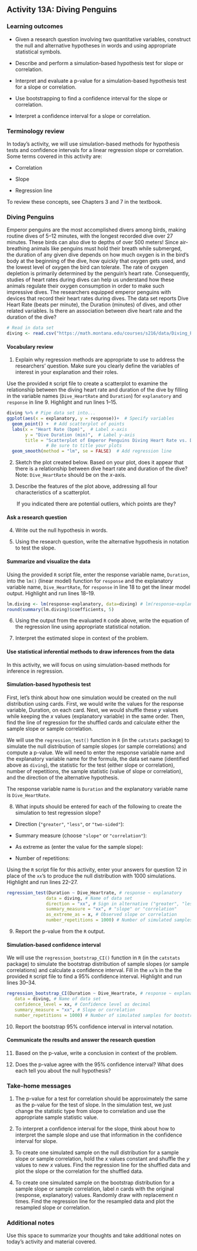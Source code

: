 ## Activity 13A:  Diving Penguins

\setstretch{1}

### Learning outcomes

* Given a research question involving two quantitative variables, construct the null and alternative hypotheses
  in words and using appropriate statistical symbols.
  
* Describe and perform a simulation-based hypothesis test for slope or correlation.

* Interpret and evaluate a p-value for a simulation-based hypothesis test for a slope or correlation.

* Use bootstrapping to find a confidence interval for the slope or correlation.

* Interpret a confidence interval for a slope or correlation.

### Terminology review
In today's activity, we will use simulation-based methods for hypothesis tests and confidence intervals for a linear regression slope or correlation. Some terms covered in this activity are:

* Correlation

* Slope 

* Regression line

To review these concepts, see Chapters 3 and 7 in the textbook.


### Diving Penguins

Emperor penguins are the most accomplished divers among birds, making routine dives of 5–12 minutes, with the longest recorded dive over 27 minutes. These birds can also dive to depths of over 500 meters! Since air-breathing animals like penguins must hold their breath while submerged, the duration of any given dive depends on how much oxygen is in the bird’s body at the beginning of the dive, how quickly that oxygen gets used, and the lowest level of oxygen the bird can tolerate. The rate of oxygen depletion is primarily determined by the penguin’s heart rate. Consequently, studies of heart rates during dives can help us understand how these animals regulate their oxygen consumption in order to make such impressive dives. The researchers equipped emperor penguins with devices that record their heart rates during dives. The data set reports Dive Heart Rate (beats per minute), the Duration (minutes) of dives, and other related variables.  Is there an association between dive heart rate and the duration of the dive?

```r
# Read in data set
diving <- read.csv("https://math.montana.edu/courses/s216/data/Diving_Penguins.csv")
```

#### Vocabulary review {-}

1. Explain why regression methods are appropriate to use to address the researchers' question. Make sure you clearly define the variables of interest in your explanation and their roles.

\vspace{.5in}


Use the provided `R` script file to create a scatterplot to examine the relationship between the diving heart rate and duration of the dive by filling in the variable names (`Dive_HeartRate` and `Duration`) for `explanatory` and `response` in line 9.  Highlight and run lines 1--15. 
 
```r
diving %>% # Pipe data set into...
ggplot(aes(x = explanatory, y = response))+  # Specify variables
  geom_point() +  # Add scatterplot of points
  labs(x = "Heart Rate (bpm)",  # Label x-axis
       y = "Dive Duration (min)",  # Label y-axis
       title = "Scatterplot of Emperor Penguins Diving Heart Rate vs. Dive Duration") + 
               # Be sure to title your plots
  geom_smooth(method = "lm", se = FALSE)  # Add regression line

```

2. Sketch the plot created below. Based on your plot, does it appear that there is a relationship between dive heart rate and duration of the dive? Note: `Dive_HeartRate` should be on the $x$-axis.

\vspace{2in}

3. Describe the features of the plot above, addressing all four characteristics of a scatterplot.  

\vspace{1in}

|        If you indicated there are potential outliers, which points are they?

\vspace{0.5in}

#### Ask a research question {-}

4. Write out the null hypothesis in words.

\vspace{1in}

5. Using the research question, write the alternative hypothesis in notation to test the slope.

\vspace{0.5in}

#### Summarize and visualize the data {-}

Using the provided `R` script file, enter the response variable name, `Duration`, into the `lm()` (linear model) function for `response` and the explanatory variable name, `Dive_HeartRate`, for `response` in line 18 to get the linear model output.  Highlight and run lines 18--19.

```r
lm.diving <- lm(response~explanatory, data=diving) # lm(response~explanatory)
round(summary(lm.diving)$coefficients, 5)
```

6.  Using the output from the evaluated `R` code above, write the equation of the regression line using appropriate statistical notation.
\vspace{1in}

7.  Interpret the estimated slope in context of the problem.
\vspace{1in}

#### Use statistical inferential methods to draw inferences from the data {-}

In this activity, we will focus on using simulation-based methods for inference in regression.  

#### Simulation-based hypothesis test {-}

First, let's think about how one simulation would be created on the null distribution using cards.  First, we would write the values for the response variable, Duration, on each card.  Next, we would shuffle these $y$ values while keeping the $x$ values (explanatory variable) in the same order.  Then, find the line of regression for the shuffled cards and calculate either the sample slope or sample correlation.  

We will use the `regression_test()` function in `R` (in the `catstats` package) to simulate the null distribution of sample slopes (or sample correlations) and compute a p-value.  We will need to enter the response variable name and the explanatory variable name for the formula, the data set name (identified above as `diving`), the statistic for the test (either slope or correlation), number of repetitions, the sample statistic (value of slope or correlation), and the direction of the alternative hypothesis.

The response variable name is `Duration` and the explanatory variable name is `Dive_HeartRate`.

8. What inputs should be entered for each of the following to create the simulation to test regression slope?

\vspace{.5 mm}

* Direction (`"greater"`, `"less"`, or `"two-sided"`):

\vspace{.2in}

* Summary measure (choose `"slope"` or `"correlation"`):

\vspace{.2in}
* As extreme as (enter the value for the sample slope):

\vspace{0.2in}

* Number of repetitions:
    
\vspace{.2in}

Using the `R` script file for this activity, enter your answers for question 12 in place of the `xx`'s to produce the null distribution with 1000 simulations.  Highlight and run lines 22--27.

```r
regression_test(Duration ~ Dive_Heartrate, # response ~ explanatory
               data = diving, # Name of data set
               direction = "xx", # Sign in alternative ("greater", "less", "two-sided")
               summary_measure = "xx", # "slope" or "correlation"
               as_extreme_as = x, # Observed slope or correlation
               number_repetitions = 1000) # Number of simulated samples for null distribution
```

9.  Report the p-value from the `R` output. 
\vspace{0.5in}

#### Simulation-based confidence interval {-}

We will use the `regression_bootstrap_CI()` function in `R` (in the `catstats` package) to simulate the bootstrap distribution of sample slopes (or sample correlations) and calculate a confidence interval. Fill in the `xx`'s in the the provided `R` script file to find a 95\% confidence interval. Highlight and run lines 30--34. 

```r
regression_bootstrap_CI(Duration ~ Dive_Heartrate, # response ~ explanatory
   data = diving, # Name of data set
   confidence_level = xx, # Confidence level as decimal
   summary_measure = "xx", # Slope or correlation
   number_repetitions = 1000) # Number of simulated samples for bootstrap distribution
```
10.  Report the bootstrap 95\% confidence interval in interval notation.  
\vspace{0.5in}
   
#### Communicate the results and answer the research question {-}

11. Based on the p-value, write a conclusion in context of the problem.

\vspace{.8in}

12. Does the p-value agree with the 95\% confidence interval?  What does each tell you about the null hypothesis?

\vspace{.6in}

### Take-home messages

1.	The p-value for a test for correlation should be approximately the same as the p-value for the test of slope.  In the simulation test, we just change the statistic type from slope to correlation and use the appropriate sample statistic value.  

2. To interpret a confidence interval for the slope, think about how to interpret the sample slope and use that information in the confidence interval for slope.  

3. To create one simulated sample on the null distribution for a sample slope or sample correlation, hold the $x$ values constant and shuffle the $y$ values to new $x$ values. Find the regression line for the shuffled data and plot the slope or the correlation for the shuffled data.

4. To create one simulated sample on the bootstrap distribution for a sample slope or sample correlation, label $n$ cards with the original (response, explanatory) values.  Randomly draw with replacement $n$ times.  Find the regression line for the resampled data and plot the resampled slope or correlation. 

### Additional notes

Use this space to summarize your thoughts and take additional notes on today's activity and material covered.

\newpage